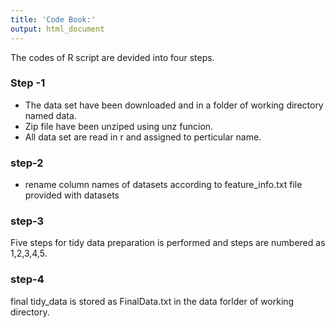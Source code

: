 ---
title: 'Code Book:'
output: html_document
---

The codes of R script are devided into four steps.

### Step -1 
 * The data set have been downloaded and in a folder of working directory named data. 
 * Zip file have been unziped using unz funcion.
 * All data set are read in r and assigned to perticular name. 
 
### step-2 
 * rename column names of datasets according to feature_info.txt file provided with datasets 

### step-3 
  Five steps for tidy data preparation is performed and steps are numbered as 1,2,3,4,5.

### step-4 
final tidy_data is stored as FinalData.txt in the data forlder of working directory. 